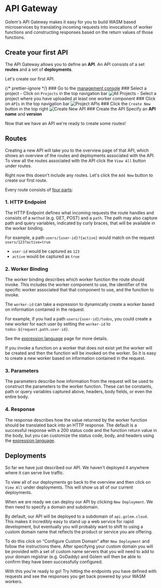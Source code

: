 
# API Gateway

Golem's API Gateway makes it easy for you to build WASM based microservices by translating incoming requests into invocations of worker functions and constructing responses based on the return values of those functions.

## Create your first API

The API Gateway allows you to define an **API**. An API consists of a set **routes** and a set of **deployments**.

Let's create our first API.

{/* prettier-ignore */}
<Steps>
    ### Go to the [management console](https://console.golem.cloud/)
    ### Select a project
      - Click on `Projects` in the top navigation bar
      ![All Projects](/images/projects-link.png)
      - Select a project where you have uploaded at least one worker component
    ### Click on `APIs` in the top navigation bar
      ![Project APIs](/images/project-apis-link.png)
    ### Click the `Create New` button in the top right
      ![Create New API](/images/create-new-api.png)
    ### Create the API 
    Specify an **API name** and **version**
</Steps>

Now that we have an API we're ready to create some routes!

## Routes

Creating a new API will take you to the overview page of that API, which shows an overview of the routes and deployments associated with the API. To view all the routes associated with the API click the `View All` button under routes.

Right now this doesn't include any routes. Let's click the `Add New` button to create our first route.

Every route consists of <ins>four parts</ins>:

### 1. HTTP Endpoint

The HTTP Endpoint defines what incoming requests the route handles and consists of a `method` (e.g. GET, POST) and a `path`. The path may also capture path and query variables, indicated by curly braces, that will be available in the worker binding.

For example, a path `users/{user-id}?{active}` would match on the request `users/123?active=true`

- `user-id` would be captured as `123`
- `active` would be captured as `true`

### 2. Worker Binding

The worker binding describes which worker function the route should invoke. This includes the worker component to use, the identifier of the specific worker associated that that component to use, and the function to invoke.

The `worker-id` can take a expression to dynamically create a worker based on information contained in the request.

For example, if you had a path `users/{user-id}/todos`, you could create a new worker for each user by setting the `worker-id` to `todos-${request.path.user-id}`.

See the [expression language](/docs/console/api-gateway/expression-language) page for more details.

<Callout type="info">
  If you invoke a function on a worker that does not exist yet the worker will be created and then
  the function will be invoked on the worker. So it is easy to create a new worker based on
  information contained in the request.
</Callout>

### 3. Parameters

The parameters describe how information from the request will be used to construct the parameters to the worker function. These can be constants, path or query variables captured above, headers, body fields, or even the entire body.

### 4. Response

The response describes how the value returned by the worker function should be translated back into an HTTP response. The default is a successful response with a 200 status code and the function return value in the body, but you can customize the status code, body, and headers using the [expression language](/docs/console/api-gateway/expression-language).

## Deployments

So far we have just described our API. We haven't deployed it anywhere where it can serve live traffic.

To view all of our deployments go back to the overview and then click on `View All` under deployments. This will show us all of our current deployments.

When we are ready we can deploy our API by clicking `New Deployment`. We then need to specify a domain and subdomain.

By default, our API will be deployed to a subdomain of `api.golem.cloud`. This makes it incredibly easy to stand up a web service for rapid development, but eventually you will probably want to shift to using a custom domain name that reflects the product or service you are offering.

To do this click on “Configure Custom Domain” after `New Deployment` and follow the instructions there. After specifying your custom domain you will be provided with a set of custom name servers that you will need to add to your domain registrar (e.g. GoDaddy) and Golem will then be able to confirm they have been successfully configured.

With this you're ready to go! Try hitting the endpoints you have defined with requests and see the responses you get back powered by your WASM workers.
